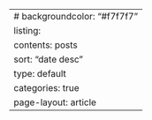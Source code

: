 ---
# backgroundcolor: "#f7f7f7"
listing:
  contents: posts
  sort: "date desc"
  type: default
  categories: true
page-layout: article
---